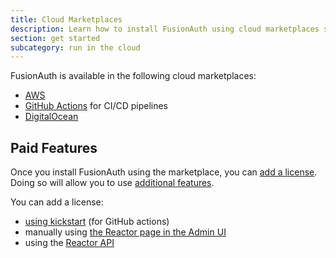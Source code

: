 ```yaml
---
title: Cloud Marketplaces
description: Learn how to install FusionAuth using cloud marketplaces such as AWS.
section: get started
subcategory: run in the cloud
---
```


FusionAuth is available in the following cloud marketplaces:

* [AWS](https://aws.amazon.com/marketplace/seller-profile?id=30ecc80d-f96e-4259-ae1c-fc3b994f90ea)
* [GitHub Actions](https://github.com/marketplace/actions/fusionauth-action) for CI/CD pipelines
* [DigitalOcean](https://marketplace.digitalocean.com/apps/fusionauth)

## Paid Features

Once you install FusionAuth using the marketplace, you can [add a license](/docs/get-started/core-concepts/licensing). Doing so will allow you to use [additional features](/docs/get-started/core-concepts/editions-features).

You can add a license:

* [using kickstart](/docs/get-started/download-and-install/development/kickstart#set-your-license-id) (for GitHub actions)
* manually using [the Reactor page in the Admin UI](/docs/get-started/core-concepts/licensing#adding-your-license-to-your-instance)
* using the [Reactor API](/docs/apis/reactor)
